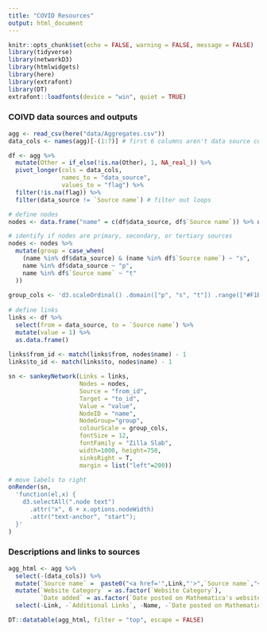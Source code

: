 ```yaml
---
title: "COVID Resources"
output: html_document
---
```


```r
knitr::opts_chunk$set(echo = FALSE, warning = FALSE, message = FALSE)
library(tidyverse)
library(networkD3)
library(htmlwidgets)
library(here)
library(extrafont)
library(DT)
extrafont::loadfonts(device = "win", quiet = TRUE)
```

### COIVD data sources and outputs 

```r
agg <- read_csv(here("data/Aggregates.csv"))
data_cols <- names(agg)[-(1:7)] # first 6 columns aren't data source columns

df <- agg %>%
  mutate(Other = if_else(!is.na(Other), 1, NA_real_)) %>%
  pivot_longer(cols = data_cols, 
               names_to = "data_source", 
               values_to = "flag") %>%
  filter(!is.na(flag)) %>%
  filter(data_source != `Source name`) # filter out loops 

# define nodes
nodes <- data.frame("name" = c(df$data_source, df$`Source name`)) %>% unique()

# identify if nodes are primary, secondary, or tertiary sources
nodes <- nodes %>% 
  mutate(group = case_when(
    (name %in% df$data_source) & (name %in% df$`Source name`) ~ "s", 
    name %in% df$data_source ~ "p", 
    name %in% df$`Source name` ~ "t" 
  ))
  
group_cols <- 'd3.scaleOrdinal() .domain(["p", "s", "t"]) .range(["#F1B51C", "#189394", "#17A673"])'
 
# define links 
links <- df %>% 
  select(from = data_source, to = `Source name`) %>% 
  mutate(value = 1) %>%
  as.data.frame() 
  
links$from_id <- match(links$from, nodes$name) - 1 
links$to_id <- match(links$to, nodes$name) - 1 

sn <- sankeyNetwork(Links = links, 
                    Nodes = nodes, 
                    Source = "from_id",
                    Target = "to_id", 
                    Value = "value", 
                    NodeID = "name", 
                    NodeGroup="group",
                    colourScale = group_cols, 
                    fontSize = 12, 
                    fontFamily = "Zilla Slab",
                    width=1000, height=750,
                    sinksRight = T, 
                    margin = list("left"=200)) 

# move labels to right
onRender(sn,
  'function(el,x) {
    d3.selectAll(".node text")
      .attr("x", 6 + x.options.nodeWidth)
      .attr("text-anchor", "start");
  }'
)
```

### Descriptions and links to sources 

```r
agg_html <- agg %>%
  select(-(data_cols)) %>% 
  mutate(`Source name` =  paste0("<a href='",Link,"'>",`Source name`,"</a>")) %>%
  mutate(`Website Category` = as.factor(`Website Category`),
         `Date added` = as.factor(`Date posted on Mathematica's website`)) %>%
  select(-Link, -`Additional Links`, -Name, -`Date posted on Mathematica's website`)

DT::datatable(agg_html, filter = "top", escape = FALSE)
```

